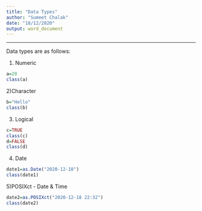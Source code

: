 ---
title: "Data Types"
author: "Sumeet Chalak"
date: "18/12/2020"
output: word_document
---

---
Data types are as follows:

1) Numeric
```{r}
a=20
class(a)
```
2)Character
```{r}
b="Hello"
class(b)
```
3) Logical
```{r}
c=TRUE
class(c)
d=FALSE
class(d)
```
4) Date
```{r}
date1=as.Date("2020-12-18")
class(date1)
```
5)POSIXct - Date & Time
```{r}
date2=as.POSIXct("2020-12-18 22:32")
class(date2)
```